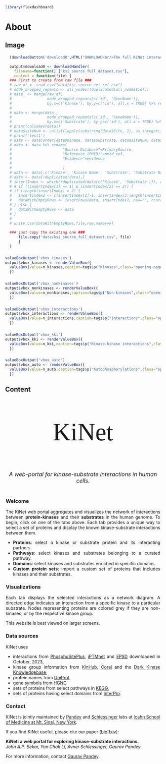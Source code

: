 ```r
library(flexdashboard)
```
# About {.hidden}


## Image {data-width=20}
####
```r
  (downloadButton('download0',HTML("DOWNLOAD<br/>The full KiNet interaction dataset"),class="download-full"))
  
  output$download0 <- downloadHandler(
    filename=function() {"ksi_source_full_dataset.csv"},
    content = function(file) {
  ### First to create from raw file ###
  # raw_df <- read_csv("data/ksi_source_evi_ref.csv")
  # node_dropped_repeats <- all_nodes[!duplicated(all_nodes$id),]
  # data_ <- merge(raw_df, 
  #                node_dropped_repeats[c('id', 'GeneName')], 
  #                by.x=c('Kinase'), by.y=c('id'), all.x = TRUE) %>% rename("Kinase Name" = GeneName)
  # 
  # data <- merge(data_, 
  #                node_dropped_repeats[c('id', 'GeneName')], 
  #                by.x=c('Substrate'), by.y=c('id'), all.x = TRUE) %>% rename("Substrate Name" = GeneName)
  # print(colnames(data))
  # data$siteNum <- unlist(lapply(substring(data$Site, 2), as.integer))
  # print('test1')
  # data <- data[order(data$Kinase, data$Substrate, data$siteNum, data$PrimarySource), ]
  # data <- data %>% rename(
  #                       "Source Database"=PrimarySource,
  #                       "Reference (PMID)"=pmid_ref,
  #                       "Evidence"=evidence
  #                       
  #                       )
  # data <- data[,c('Kinase', 'Kinase Name', 'Substrate', 'Substrate Name', 'Site', 'Source Database', 'Evidence','Reference (PMID)')]
  # data <- data[!duplicated(data),]
  # insertIndex <- which(!duplicated(data[c('Kinase', 'Substrate')]), arr.ind = TRUE)
  # # if ((insertIndex[1] == 1) & (insertIndex[2] == 2)) {
  # if (length(insertIndex) > 2) {
  #   insertIndex2 <- c(insertIndex[2]-1, insertIndex[3:length(insertIndex)])
  #   dataWithEmptyRows <- insertRows(data, insertIndex2, new="", rcurrent=TRUE)
  # } else {
  #   dataWithEmptyRows <- data
  # }
  # 
  # write.csv(dataWithEmptyRows,file,row.names=F)
  
  ### just copy the existing one ###
      file.copy("data/ksi_source_full_dataset.csv", file)
      }
  )
```
####
### {}
```r
valueBoxOutput('vbox_kinases')
output$vbox_kinases <- renderValueBox({
  valueBox(value=n_kinases,caption=tags$p("Kinases",class="opening-page-text"),icon="fa-solid fa-k")
  })
```
### {}
```r
valueBoxOutput('vbox_nonkinases')
output$vbox_nonkinases <- renderValueBox({
  valueBox(value=n_nonkinases,caption=tags$p("Non-kinases",class="opening-page-text"),icon="fa-solid fa-s")
  })
```
### {}
```r
valueBoxOutput('vbox_interactions')
output$vbox_interactions <- renderValueBox({
  valueBox(value=n_interactions,caption=tags$p("Interactions",class="opening-page-text"),icon="fa-solid fa-i")
  })
```
### {}
```r
valueBoxOutput('vbox_kki')
output$vbox_kki <- renderValueBox({
  valueBox(value=n_kki,caption=tags$p("Kinase-kinase interactions",class="opening-page-text"),icon="fa-solid fa-kip-sign")
  })
```
### {}
```r
valueBoxOutput('vbox_auto')
output$vbox_auto <- renderValueBox({
  valueBox(value=n_auto,caption=tags$p("Autophosphorylations",class="opening-page-text"),icon="fa-solid fa-a")
  })
```


## Content {data-width=50}
### {}

<p style="font-family: 'Righteous', cursive; font-size: 80px; text-align: center;">KiNet</p>
<p style="font-size: 18px; text-align: center;"><i>A web-portal for kinase-substrate interactions in human cells.</i></p>
#### {.opening-page-text data-height=250}

<!--p style="font-family: 'Righteous', cursive; font-size: 80px; text-align: center;">KiNet</p-->
<div style="padding: 2px 2px 2px 2px; text-align: justify;">
<h3>Welcome</h3>
The KiNet web portal aggregates and visualizes the network of interactions between **protein-kinases** and their **substrates** in the human genome. To begin, click on one of the tabs above. Each tab provides a unique way to select a set of proteins and display the known kinase-substrate interactions between them.
<ul>
<li>**Proteins**: select a kinase or substrate protein and its interacting partners.</li>

<li>**Pathways**: select kinases and substrates belonging to a curated pathway.</li>

<li>**Domains**: select kinases and substrates enriched in specific domains.</li>

<li>**Custom protein sets**: import a custom set of proteins that includes kinases and their substrates.</li>
</ul>
<h3>Visualizations</h3>
Each tab displays the selected interactions as a network diagram. A directed edge indicates an interaction from a specific kinase to a particular substrate. Nodes representing proteins are colored grey if they are non-kinases, or by the respective kinase group.

This website is best viewed on larger screens.
<h3> Data sources </h3>
KiNet uses
<ul> 
<li> interactions from [PhosphoSitePlus](https://www.phosphosite.org/){target="_blank"}, [iPTMnet](https://research.bioinformatics.udel.edu/iptmnet/){target="_blank"} and [EPSD](https://epsd.biocuckoo.cn/){target="_blank"} downloaded in October, 2023, </li>
<li> kinase group information from [KinHub](http://kinhub.org/){target="_blank"}, [Coral](http://phanstiel-lab.med.unc.edu/CORAL/){target="_blank"} and the [Dark Kinase Knowledgebase](https://darkkinome.org/){target="_blank"}, </li>
<li> protein names from [UniProt](https://www.uniprot.org/uniprotkb?query=human&facets=reviewed%3Atrue%2Cmodel_organism%3A9606){target="_blank"}, </li>
<li> gene symbols from [HGNC](https://www.genenames.org/){target="_blank"} </li>
<li> sets of proteins from select pathways in [KEGG](https://www.genome.jp/kegg/pathway.html){target="_blank"}, </li>
<li> sets of proteins having select domains from [InterPro](https://www.ebi.ac.uk/interpro/){target="_blank"}. </li>
</ul> 


<h3>Contact</h3>
KiNet is jointly maintained by [Pandey](https://gpandeylab.org/) and [Schlessinger](http://www.schlessingerlab.org/) labs at [Icahn School of Medicine at Mt. Sinai, New York](https://icahn.mssm.edu/). 

If you find KiNet useful, please cite our paper ([bioRxiv](https://doi.org/10.1101/2023.12.08.570875){target="_blank"}):

<b> KiNet: a web portal for exploring kinase-substrate interactions. </b>
<br>
<i> John A.P. Sekar, Yan Chak Li, Avner Schlessinger, Gaurav Pandey </i>

<!-- For more information, contact [John A.P. Sekar](mailto:john.sekar@mssm.edu). -->
For more information, contact [Gaurav Pandey](mailto:gaurav.pandey@mssm.edu). 
</div>


<!-- ##### Word cloud of pathway names enriched in kinase substrates -->
<!-- ![](img/wordcloud.png){width="400px"} -->

<!-- ##### Flow diagram of kinase-kinase interaction data, organized by kinase-group -->
<!-- ![](img/sankey.png){width="400px"} -->



